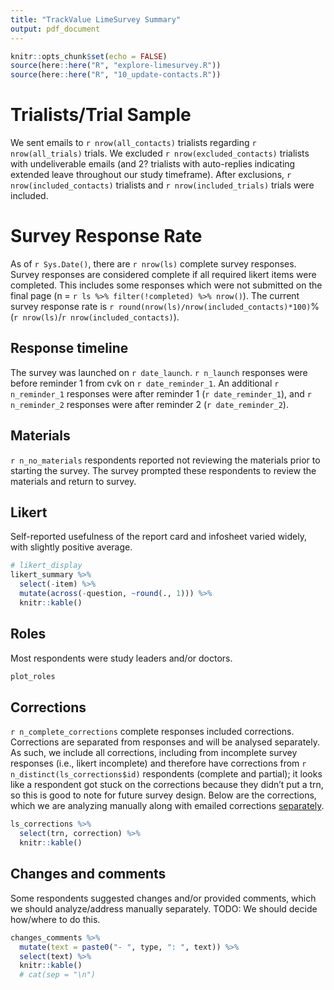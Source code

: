 ```yaml
---
title: "TrackValue LimeSurvey Summary"
output: pdf_document
---
```


```r
knitr::opts_chunk$set(echo = FALSE)
source(here::here("R", "explore-limesurvey.R"))
source(here::here("R", "10_update-contacts.R"))
```

# Trialists/Trial Sample
We sent emails to `r nrow(all_contacts)` trialists regarding `r nrow(all_trials)` trials. We excluded `r nrow(excluded_contacts)` trialists with undeliverable emails (and 2? trialists with auto-replies indicating extended leave throughout our study timeframe). After exclusions, `r nrow(included_contacts)` trialists and `r nrow(included_trials)` trials were included.

# Survey Response Rate
As of `r Sys.Date()`, there are `r nrow(ls)` complete survey responses. Survey responses are considered complete if all required likert items were completed. This includes some responses which were not submitted on the final page (n = `r ls %>% filter(!completed) %>% nrow()`). The current survey response rate is `r round(nrow(ls)/nrow(included_contacts)*100)`% (`r nrow(ls)`/`r nrow(included_contacts)`).


## Response timeline
The survey was launched on `r date_launch`. `r n_launch` responses were before reminder 1 from cvk on `r date_reminder_1`. An additional `r n_reminder_1` responses were after reminder 1 (`r date_reminder_1`), and `r n_reminder_2` responses were after reminder 2 (`r date_reminder_2`). 

## Materials
`r n_no_materials` respondents reported not reviewing the materials prior to starting the survey. The survey prompted these respondents to review the materials and return to survey.

## Likert
Self-reported usefulness of the report card and infosheet varied widely, with slightly positive average.

```r
# likert_display
likert_summary %>% 
  select(-item) %>% 
  mutate(across(-question, ~round(., 1))) %>% 
  knitr::kable()
```

## Roles
Most respondents were study leaders and/or doctors.

```r
plot_roles
```


## Corrections
`r n_complete_corrections` complete responses included corrections. Corrections are separated from responses and will be analysed separately. As such, we include all corrections, including from incomplete survey responses (i.e., likert incomplete) and therefore have corrections from `r n_distinct(ls_corrections$id)` respondents (complete and partial); it looks like a respondent got stuck on the corrections because they didn't put a trn, so this is good to note for future survey design. Below are the corrections, which we are analyzing manually along with emailed corrections [separately](https://docs.google.com/spreadsheets/d/1ZUj03a8CVgJmeFdJIUXsgsEE-NwvQt8NhJcLzoeE9Do/edit).

```r
ls_corrections %>% 
  select(trn, correction) %>% 
  knitr::kable()
```

## Changes and comments
Some respondents suggested changes and/or provided comments, which we should analyze/address manually separately. TODO: We should decide how/where to do this.

```r
changes_comments %>% 
  mutate(text = paste0("- ", type, ": ", text)) %>% 
  select(text) %>% 
  knitr::kable()
  # cat(sep = "\n")
```
